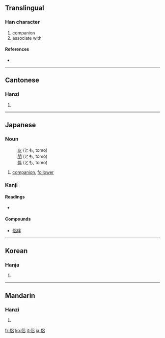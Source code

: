{{also|侣}}
==Translingual==

===Han character===
{{Han char|rn=9|rad=人|as=07|sn=9|four=2626<sub>0</sub>|canj=人口竹口 (ORHR)}}

# companion
# associate with

====References====
* {{Han ref|kx=0103.200|dkj=00647|dj=0219.010|hdz=10147.120|uh=4FB6|ud=20406|bh=AB51|bd=43857}}

----

==Cantonese==

===Hanzi===
{{yue-hanzi|jyut=|y=leui5|sim=侣}}

# {{defn|Cantonese}}

----

==Japanese==

===Noun===
{{ja-noun|k|hira=とも|rom=tomo}}
: [[友]] (とも, tomo)
: [[朋]] (とも, tomo)
: [[伴]] (とも, tomo)

# [[companion]], [[follower]]

===Kanji===
{{ja-kanji|grade=|rs=人07}}

====Readings====
* {{ja-readings|on=[[りょ]] ([[ryo]]), [[ろ]] ([[ro]])|kun=[[とも]] ([[tomo]])}}

====Compounds====
* [[侶伴]]

----

==Korean==

===Hanja===
{{ko-hanja|hangeul=려|rv=ryeo|mr=ryŏ}}

# {{defn|Korean}}

----

==Mandarin==

===Hanzi===
{{cmn-hanzi|sim=侣|pin=[[lǚ]] ([[lü3]])|wg=lü<sup>3</sup>}}

# {{defn|Mandarin}}

[[fr:侶]]
[[ko:侶]]
[[it:侶]]
[[ja:侶]]